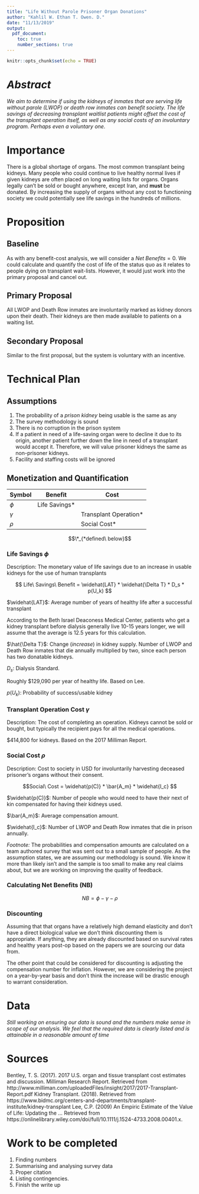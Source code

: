 ```yaml
---
title: "Life Without Parole Prisoner Organ Donations"
author: "Kahlil W. Ethan T. Owen. D."
date: "11/13/2019"
output: 
  pdf_document:
    toc: true
    number_sections: true
---
```

\fontsize{12}{22}
\selectfont

```r
knitr::opts_chunk$set(echo = TRUE)
```

# *Abstract* {-}
*We aim to determine if using the kidneys of inmates that are serving life without parole (LWOP) or death row inmates can benefit society. The life savings of decreasing transplant waitlist patients might offset the cost of the transplant operation itself, as well as any social costs of an involuntary program. Perhaps even a voluntary one.*

\break

# Importance

There is a global shortage of organs. The most common transplant being kidneys. Many people who could continue to live healthy normal lives if given kidneys are often placed on long waiting lists for organs. Organs legally can't be sold or bought anywhere, except Iran, and **must** be donated. By increasing the supply of organs without any cost to functioning society we could potentially see life savings in the hundreds of millions.


# Proposition

## Baseline

As with any benefit-cost analysis, we will consider a $Net\ Benefits = 0$. We could calculate and quantify the cost of life of the status quo as it relates to people dying on transplant wait-lists. However, it would just work into the primary proposal and cancel out. 

## Primary Proposal

All LWOP and Death Row inmates are involuntarily marked as kidney donors upon their death. Their kidneys are then made available to patients on a waiting list.

## Secondary Proposal

Similar to the first proposal, but the system is voluntary with an incentive. 

\break

# Technical Plan

## Assumptions

1. The probability of a *prison kidney* being usable is the same as any	 
2. The survey methodology is sound
3. There is no corruption in the prison system
4. If a patient in need of a life-saving organ were to decline it due to its origin, another patient further down the line in need of a transplant would accept it. Therefore, we will value prisoner kidneys the same as non-prisoner kidneys.
5. Facility and staffing costs will be ignored


## Monetization and Quantification

|Symbol|Benefit|Cost|
|---|---|---|
|$\phi$| Life Savings* |   |
|$\gamma$|   |Transplant Operation*|
|$\rho$|   | Social Cost*|
$$\*_{*defined\ below}$$

### Life Savings $\phi$
Description: The monetary value of life savings due to an increase in usable kidneys for the use of human transplants



$$ Life\ Savings\ Benefit = \widehat{LAT} * \widehat{\Delta T} * D_s * p(U_k) $$

$\widehat{LAT}$: Average number of years of healthy life after a successful transplant

According to the Beth Israel Deaconess Medical Center, patients who get a kidney transplant before dialysis generally live 10-15 years longer, we will assume that the average is 12.5 years for this calculation. 

$\hat{\Delta T}$: Change (*increase*) in kidney supply. Number of LWOP and Death Row inmates that die annually multiplied by two, since each person has two donatable kidneys. 

$D_s$: Dialysis Standard. 

Roughly $129,090 per year of healthy life. Based on Lee. 

$p(U_k)$: Probability of success/usable kidney

### Transplant Operation Cost $\gamma$
Description: The cost of completing an operation. Kidneys cannot be sold or bought, but typically the recipient pays for all the medical operations. 

$414,800 for kidneys.
Based on the 2017 Milliman Report.

### Social Cost $\rho$
Description: Cost to society in USD for involuntarily harvesting deceased prisoner’s organs without their consent. 

$$Social\ Cost = \widehat{p(C)} * \bar{A_m} * \widehat{I_c} $$

$\widehat{p(C)}$: Number of people who would need to have their next of kin compensated for having their kidneys used.

$\bar{A_m}$: Average compensation amount.

$\widehat{I_c}$: Number of LWOP and Death Row inmates that die in prison annually.

*Footnote:* The probabilities and compensation amounts are calculated on a team authored survey that was sent out to a small sample of people. As the assumption states, we are assuming our methodology is sound. We know it more than likely isn't and the sample is too small to make any real claims about, but we are working on improving the quality of feedback.

### Calculating Net Benefits (NB)

$$ NB = \phi - \gamma - \rho$$

### Discounting 

Assuming that that organs have a relatively high demand elasticity and don't have a direct biological value we don't think discounting them is appropriate. If anything, they are already discounted based on survival rates and healthy years post-op based on the papers we are sourcing our data from.

The other point that could be considered for discounting is adjusting the compensation number for inflation. However, we are considering the project on a year-by-year basis and don't think the increase will be drastic enough to warrant consideration.

# Data
*Still working on ensuring our data is sound and the numbers make sense in scope of our analysis. We feel that the required data is clearly listed and is attainable in a reasonable amount of time*

# Sources
Bentley, T. S. (2017). 2017 U.S. organ and tissue transplant cost estimates and discussion. Milliman Research Report. Retrieved from http://www.milliman.com/uploadedFiles/insight/2017/2017-Transplant-Report.pdf
Kidney Transplant. (2018). Retrieved from https://www.bidmc.org/centers-and-departments/transplant-institute/kidney-transplant
Lee, C.P. (2009) An Empiric Estimate of the Value of Life: Updating the ... Retrieved from https://onlinelibrary.wiley.com/doi/full/10.1111/j.1524-4733.2008.00401.x.

# Work to be completed

1. Finding numbers
2. Summarising and analysing survey data
3. Proper citation
4. Listing contingencies.
5. Finish the write up

